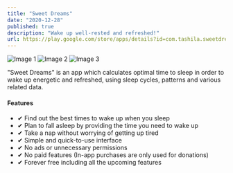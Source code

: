 ```yaml
---
title: "Sweet Dreams"
date: "2020-12-28"
published: true
description: "Wake up well-rested and refreshed!"
url: https://play.google.com/store/apps/details?id=com.tashila.sweetdreams
---
```


<div className="flex space-x-4">
    <img src="https://lh3.googleusercontent.com/RgDZPPoswxxowFvw5mU8g0Wznevgzb9dkalstgS_7DhmJJaybvO5ptzYf_RccHEztMA" alt="Image 1" className="w-1/3" />
    <img src="https://lh3.googleusercontent.com/GHwV9gVk7w8-oGRuHDKDrsDt9FIGJ1Jb6OD1ZU1Jj9L0jMrNocL5L2aIDw9LNhnDM6I" alt="Image 2" className="w-1/3" />
    <img src="https://lh3.googleusercontent.com/r3wxKv3t06ITgLda7P7X74-iUDDZAtRO8KpDuU496v6FfjYUGV9sgpHTO9Mg0uw1ys4" alt="Image 3" className="w-1/3" />
</div>

"Sweet Dreams" is an app which calculates optimal time to sleep in order to wake up energetic and refreshed, using sleep cycles, patterns and various related data.

#### Features
- ✔  Find out the best times to wake up when you sleep
- ✔  Plan to fall asleep by providing the time you need to wake up
- ✔  Take a nap without worrying of getting up tired
- ✔  Simple and quick-to-use interface
- ✔  No ads or unnecessary permissions
- ✔  No paid features (In-app purchases are only used for donations)
- ✔  Forever free including all the upcoming features